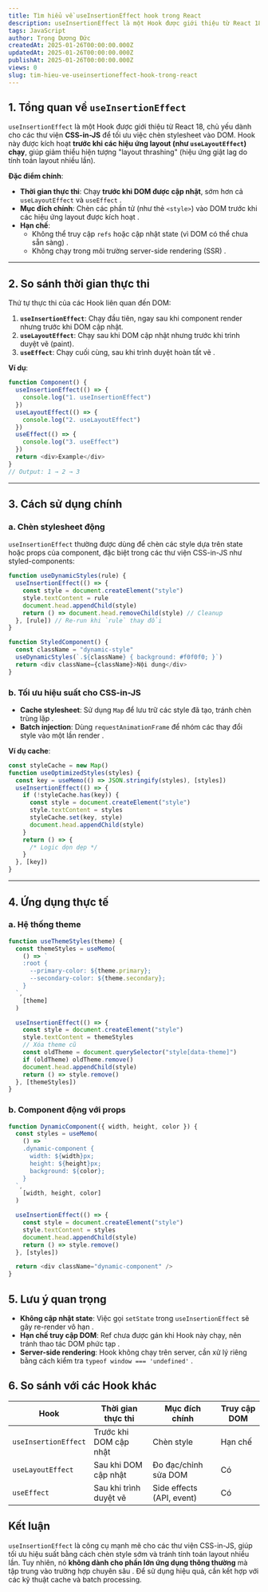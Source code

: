 ---
title: Tìm hiểu về useInsertionEffect hook trong React
description: useInsertionEffect là một Hook được giới thiệu từ React 18, chủ yếu dành cho các thư viện **CSS-in-JS** để tối ưu việc chèn stylesheet vào DOM. Hook này được kích hoạt **trước khi các hiệu ứng layout (như `useLayoutEffect`) chạy**, giúp giảm thiểu hiện tượng "layout thrashing"
tags: JavaScript
author: Trọng Dương Đức
createdAt: 2025-01-26T00:00:00.000Z
updatedAt: 2025-01-26T00:00:00.000Z
publishAt: 2025-01-26T00:00:00.000Z
views: 0
slug: tim-hieu-ve-useinsertioneffect-hook-trong-react
---

## 1. Tổng quan về `useInsertionEffect`

`useInsertionEffect` là một Hook được giới thiệu từ React 18, chủ yếu dành cho các thư viện **CSS-in-JS** để tối ưu việc chèn stylesheet vào DOM. Hook này được kích hoạt **trước khi các hiệu ứng layout (như `useLayoutEffect`) chạy**, giúp giảm thiểu hiện tượng "layout thrashing" (hiệu ứng giật lag do tính toán layout nhiều lần).

**Đặc điểm chính**:

- **Thời gian thực thi**: Chạy **trước khi DOM được cập nhật**, sớm hơn cả `useLayoutEffect` và `useEffect` .
- **Mục đích chính**: Chèn các phần tử (như thẻ `<style>`) vào DOM trước khi các hiệu ứng layout được kích hoạt .
- **Hạn chế**:
  - Không thể truy cập `refs` hoặc cập nhật state (vì DOM có thể chưa sẵn sàng) .
  - Không chạy trong môi trường server-side rendering (SSR) .

---

## 2. So sánh thời gian thực thi

Thứ tự thực thi của các Hook liên quan đến DOM:

1. **`useInsertionEffect`**: Chạy đầu tiên, ngay sau khi component render nhưng trước khi DOM cập nhật.
2. **`useLayoutEffect`**: Chạy sau khi DOM cập nhật nhưng trước khi trình duyệt vẽ (paint).
3. **`useEffect`**: Chạy cuối cùng, sau khi trình duyệt hoàn tất vẽ .

**Ví dụ**:

```javascript
function Component() {
  useInsertionEffect(() => {
    console.log("1. useInsertionEffect")
  })
  useLayoutEffect(() => {
    console.log("2. useLayoutEffect")
  })
  useEffect(() => {
    console.log("3. useEffect")
  })
  return <div>Example</div>
}
// Output: 1 → 2 → 3
```

---

## 3. Cách sử dụng chính

### a. Chèn stylesheet động

`useInsertionEffect` thường được dùng để chèn các style dựa trên state hoặc props của component, đặc biệt trong các thư viện CSS-in-JS như styled-components:

```javascript
function useDynamicStyles(rule) {
  useInsertionEffect(() => {
    const style = document.createElement("style")
    style.textContent = rule
    document.head.appendChild(style)
    return () => document.head.removeChild(style) // Cleanup
  }, [rule]) // Re-run khi `rule` thay đổi
}

function StyledComponent() {
  const className = "dynamic-style"
  useDynamicStyles(`.${className} { background: #f0f0f0; }`)
  return <div className={className}>Nội dung</div>
}
```

### b. Tối ưu hiệu suất cho CSS-in-JS

- **Cache stylesheet**: Sử dụng `Map` để lưu trữ các style đã tạo, tránh chèn trùng lặp .
- **Batch injection**: Dùng `requestAnimationFrame` để nhóm các thay đổi style vào một lần render .

**Ví dụ cache**:

```javascript
const styleCache = new Map()
function useOptimizedStyles(styles) {
  const key = useMemo(() => JSON.stringify(styles), [styles])
  useInsertionEffect(() => {
    if (!styleCache.has(key)) {
      const style = document.createElement("style")
      style.textContent = styles
      styleCache.set(key, style)
      document.head.appendChild(style)
    }
    return () => {
      /* Logic dọn dẹp */
    }
  }, [key])
}
```

---

## 4. Ứng dụng thực tế

### a. Hệ thống theme

```javascript
function useThemeStyles(theme) {
  const themeStyles = useMemo(
    () => `
    :root {
      --primary-color: ${theme.primary};
      --secondary-color: ${theme.secondary};
    }
  `,
    [theme]
  )

  useInsertionEffect(() => {
    const style = document.createElement("style")
    style.textContent = themeStyles
    // Xóa theme cũ
    const oldTheme = document.querySelector("style[data-theme]")
    if (oldTheme) oldTheme.remove()
    document.head.appendChild(style)
    return () => style.remove()
  }, [themeStyles])
}
```

### **b. Component động với props**

```javascript
function DynamicComponent({ width, height, color }) {
  const styles = useMemo(
    () => `
    .dynamic-component {
      width: ${width}px;
      height: ${height}px;
      background: ${color};
    }
  `,
    [width, height, color]
  )

  useInsertionEffect(() => {
    const style = document.createElement("style")
    style.textContent = styles
    document.head.appendChild(style)
    return () => style.remove()
  }, [styles])

  return <div className="dynamic-component" />
}
```

## 5. Lưu ý quan trọng

- **Không cập nhật state**: Việc gọi `setState` trong `useInsertionEffect` sẽ gây re-render vô hạn .
- **Hạn chế truy cập DOM**: Ref chưa được gán khi Hook này chạy, nên tránh thao tác DOM phức tạp .
- **Server-side rendering**: Hook không chạy trên server, cần xử lý riêng bằng cách kiểm tra `typeof window === 'undefined'` .

## 6. So sánh với các Hook khác

| Hook                 | Thời gian thực thi     | Mục đích chính            | Truy cập DOM |
| -------------------- | ---------------------- | ------------------------- | ------------ |
| `useInsertionEffect` | Trước khi DOM cập nhật | Chèn style                | Hạn chế      |
| `useLayoutEffect`    | Sau khi DOM cập nhật   | Đo đạc/chỉnh sửa DOM      | Có           |
| `useEffect`          | Sau khi trình duyệt vẽ | Side effects (API, event) | Có           |

## Kết luận

`useInsertionEffect` là công cụ mạnh mẽ cho các thư viện CSS-in-JS, giúp tối ưu hiệu suất bằng cách chèn style sớm và tránh tính toán layout nhiều lần. Tuy nhiên, nó **không dành cho phần lớn ứng dụng thông thường** mà tập trung vào trường hợp chuyên sâu . Để sử dụng hiệu quả, cần kết hợp với các kỹ thuật cache và batch processing.
